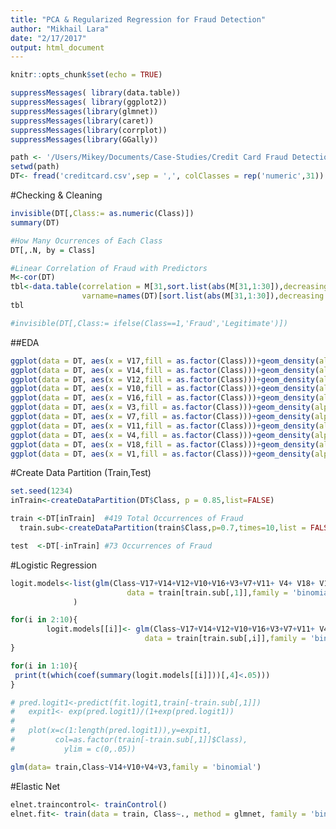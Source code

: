 ```yaml
---
title: "PCA & Regularized Regression for Fraud Detection"
author: "Mikhail Lara"
date: "2/17/2017"
output: html_document
---
```


```r
knitr::opts_chunk$set(echo = TRUE)
```

```r
suppressMessages( library(data.table))
suppressMessages( library(ggplot2))
suppressMessages(library(glmnet))
suppressMessages(library(caret))
suppressMessages(library(corrplot))
suppressMessages(library(GGally))

path <- '/Users/Mikey/Documents/Case-Studies/Credit Card Fraud Detection'
setwd(path)
DT<- fread('creditcard.csv',sep = ',', colClasses = rep('numeric',31))
```

#Checking & Cleaning
```r
invisible(DT[,Class:= as.numeric(Class)])
summary(DT)

#How Many Ocurrences of Each Class
DT[,.N, by = Class]

#Linear Correlation of Fraud with Predictors
M<-cor(DT)
tbl<-data.table(correlation = M[31,sort.list(abs(M[31,1:30]),decreasing = TRUE)],
                varname=names(DT)[sort.list(abs(M[31,1:30]),decreasing = TRUE)])
tbl

#invisible(DT[,Class:= ifelse(Class==1,'Fraud','Legitimate')])

```

##EDA
```r
ggplot(data = DT, aes(x = V17,fill = as.factor(Class)))+geom_density(alpha = 0.25)
ggplot(data = DT, aes(x = V14,fill = as.factor(Class)))+geom_density(alpha = 0.25)
ggplot(data = DT, aes(x = V12,fill = as.factor(Class)))+geom_density(alpha = 0.25)
ggplot(data = DT, aes(x = V10,fill = as.factor(Class)))+geom_density(alpha = 0.25)
ggplot(data = DT, aes(x = V16,fill = as.factor(Class)))+geom_density(alpha = 0.25)
ggplot(data = DT, aes(x = V3,fill = as.factor(Class)))+geom_density(alpha = 0.25)
ggplot(data = DT, aes(x = V7,fill = as.factor(Class)))+geom_density(alpha = 0.25)
ggplot(data = DT, aes(x = V11,fill = as.factor(Class)))+geom_density(alpha = 0.25)
ggplot(data = DT, aes(x = V4,fill = as.factor(Class)))+geom_density(alpha = 0.25)
ggplot(data = DT, aes(x = V18,fill = as.factor(Class)))+geom_density(alpha = 0.25)
ggplot(data = DT, aes(x = V1,fill = as.factor(Class)))+geom_density(alpha = 0.25)

```
#Create Data Partition (Train,Test)
```r
set.seed(1234)
inTrain<-createDataPartition(DT$Class, p = 0.85,list=FALSE)

train <-DT[inTrain]  #419 Total Occurrences of Fraud
  train.sub<-createDataPartition(train$Class,p=0.7,times=10,list = FALSE)

test  <-DT[-inTrain] #73 Occurrences of Fraud

```

#Logistic Regression
```r

logit.models<-list(glm(Class~V17+V14+V12+V10+V16+V3+V7+V11+ V4+ V18+ V1,
                          data = train[train.sub[,1]],family = 'binomial')
              )

for(i in 2:10){
        logit.models[[i]]<- glm(Class~V17+V14+V12+V10+V16+V3+V7+V11+ V4+ V18+ V1 ,
                              data = train[train.sub[,i]],family = 'binomial')
}

for(i in 1:10){
 print(t(which(coef(summary(logit.models[[i]]))[,4]<.05)))
}

# pred.logit1<-predict(fit.logit1,train[-train.sub[,1]])
#   expit1<- exp(pred.logit1)/(1+exp(pred.logit1))
# 
#   plot(x=c(1:length(pred.logit1)),y=expit1,
#         col=as.factor(train[-train.sub[,1]]$Class),
#           ylim = c(0,.05))

glm(data= train,Class~V14+V10+V4+V3,family = 'binomial')
```

#Elastic Net
```r
elnet.traincontrol<- trainControl()
elnet.fit<- train(data = train, Class~., method = glmnet, family = 'binomial')
```

